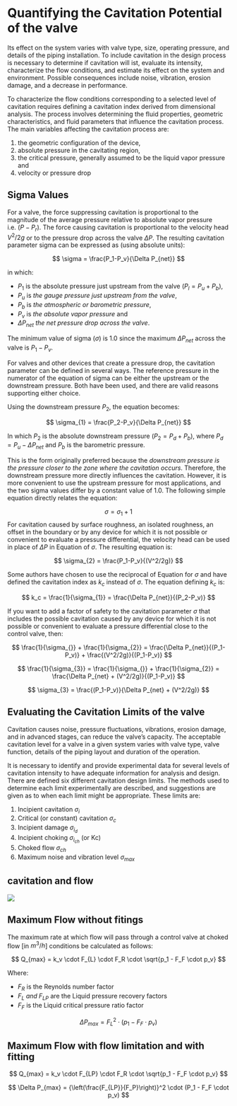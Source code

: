 # Quantifying the Cavitation Potential of the valve

Its effect on the system varies with valve type, size, operating pressure, and details of the piping installation. To include cavitation in the design process is necessary to determine if cavitation will ist, evaluate its intensity, characterize the flow conditions, and estimate its effect on the system and environment. Possible consequences include noise, vibration, erosion damage, and a decrease in performance.

To characterize the flow conditions corresponding to a selected level of cavitation requires defining a cavitation index derived from dimensional analysis. The process involves determining the fluid properties, geometric characteristics, and fluid parameters that influence the cavitation process. The main variables affecting the cavitation process are: 

  1. the geometric configuration of the device,
  2. absolute pressure in the cavitating region, 
  3. the critical pressure, generally assumed to be the liquid vapor pressure and 
  4. velocity or pressure drop

## Sigma Values

For a valve, the force suppressing cavitation is proportional to the magnitude of the average pressure relative to absolute vapor pressure i.e. $(P-P_r)$. The force causing cavitation is proportional to the velocity head  $V^2/2g$ or to the pressure drop across the valve $\Delta P$. The resulting cavitation parameter sigma can be expressed as (using absolute units):

$$
\sigma = \frac{P_1-P_v}{\Delta P_{net}}
$$

in which: 

  - $P_1$ is the absolute pressure just upstream from the valve $(P_l = P_u + P_b)$, 
  - $P_u$ is _the gauge pressure just upstream from the valve_, 
  - $P_b$ is _the atmospheric or barometric pressure_, 
  - $P_v$ is _the absolute vapor pressure_ and 
  - $\Delta P_{net}$ _the net pressure drop across the valve_.

The minimum value of sigma ($\sigma$) is $1.0$ since the maximum $\Delta P_{net}$  across the valve is $P_1 - P_v$.

For valves and other devices that create a pressure drop, the cavitation parameter can be defined in several ways. The reference pressure in the numerator of the equation of sigma can be either the upstream or the downstream pressure. Both have been used, and there are valid reasons supporting either choice.

Using the downstream pressure $P_2$, the equation becomes:

$$
\sigma_{1} = \frac{P_2-P_v}{\Delta P_{net}}
$$

In which $P_2$ is the absolute downstream pressure ($P_2 = P_d + P_b$), where $P_d = P_u - \Delta P_{net}$ and $P_b$ is the barometric pressure. 

This is the form originally preferred because the _downstream pressure is the pressure closer to the zone where the cavitation occurs_. Therefore, the downstream pressure more directly influences the cavitation. However, it is more convenient to use the upstream pressure for most applications, and the two sigma values differ by a constant value of $1.0$. The following simple equation directly relates the equation:

$$
\sigma = \sigma_{1} + 1
$$
For cavitation caused by surface roughness, an isolated roughness, an offset in the boundary or by any device for which it is not possible or convenient to evaluate a pressure differential, the velocity head can be used in place of $\Delta{P}$ in Equation of $\sigma$. The resulting equation is:

$$
\sigma_{2} = \frac{P_1-P_v}{(V^2/2g)}
$$

Some authors have chosen to use the reciprocal of Equation for $\sigma$ and have defined the cavitation index as $k_c$ instead of $\sigma$. The equation defining $k_c$ is:

$$
k_c = \frac{1}{\sigma_{1}} = \frac{\Delta P_{net}}{(P_2-P_v)} 
$$

If you want to add a factor of safety to the cavitation parameter $\sigma$ that includes the possible cavitation caused by any device for which it is not possible or convenient to evaluate a pressure differential close to the control valve, then:

$$
\frac{1}{\sigma_{}} + \frac{1}{\sigma_{2}} = \frac{\Delta P_{net}}{(P_1-P_v)} + \frac{(V^2/2g)}{(P_1-P_v)}
$$

$$
\frac{1}{\sigma_{3}} = \frac{1}{\sigma_{}} + \frac{1}{\sigma_{2}} = \frac{\Delta P_{net} + (V^2/2g)}{(P_1-P_v)}
$$

$$
\sigma_{3} = \frac{(P_1-P_v)}{\Delta P_{net} + (V^2/2g)}
$$


## Evaluating the Cavitation Limits of the valve

Cavitation causes noise, pressure fluctuations, vibrations, erosion damage, and in advanced stages, can reduce the valve's capacity. The acceptable cavitation level for a valve in a given system varies with valve type, valve function, details of the piping layout and duration of the operation. 

It is necessary to identify and provide experimental data for several levels of cavitation intensity to have adequate information for analysis and design.  There are defined six different cavitation design limits. The methods used to determine each limit experimentally are described, and suggestions are given as to when each limit might be appropriate. These limits are:

  1. Incipient cavitation $\sigma_{i}$
  2. Critical (or constant) cavitation $\sigma_{c}$
  3. Incipient damage $\sigma_{i_d}$
  4. Incipient choking $\sigma_{i_{ch}}$ (or Kc)
  5. Choked flow $\sigma_{ch}$
  6. Maximum noise and vibration level $\sigma_{max}$
  
## cavitation and flow {.flexbox .vcenter}

![](./image/cavitation_flow.png)



## Maximum Flow without fitings

The maximum rate at which flow will pass through a control valve at choked flow [in $m^3/h$] conditions be calculated as follows:

$$
Q_{max} = k_v \cdot F_{L} \cdot F_R \cdot \sqrt{p_1 - F_F \cdot p_v}
$$

Where: 

  - $F_R$ is the Reynolds number factor 
  - $F_L \; and \; F_{LP}$ are the Liquid pressure recovery factors 
  - $F_F$ is the Liquid critical pressure ratio factor 


$$
\Delta P_{max} = {F_L}^2 \cdot (p_1 - F_F \cdot p_v) 
$$


## Maximum Flow with flow limitation and with fitting

$$
Q_{max} = k_v \cdot F_{LP} \cdot F_R \cdot \sqrt{p_1 - F_F \cdot p_v}
$$


$$
\Delta P_{max} = {\left(\frac{F_{LP}}{F_P}\right)}^2 \cdot (P_1 - F_F \cdot p_v) 
$$


